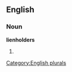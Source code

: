 ==English==

===Noun===
'''lienholders'''

# {{plural of|[[lienholder]]}}

[[Category:English plurals]]